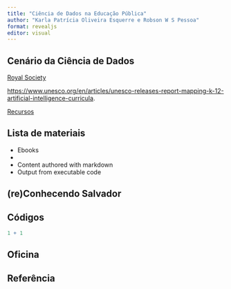 ```yaml
---
title: "Ciência de Dados na Educação Pública"
author: "Karla Patrícia Oliveira Esquerre e Robson W S Pessoa"
format: revealjs
editor: visual
---
```


## Cenário da Ciência de Dados

[Royal Society](https://royalsociety.org/-/media/policy/Publications/2018/2018-07-16-integration-of-data-science-primary-secondary-curriculum.pdf)

<https://www.unesco.org/en/articles/unesco-releases-report-mapping-k-12-artificial-intelligence-curricula>.

[Recursos](https://www.mastersindatascience.org/resources/resources-teach-learn-data-science-high-school/)

## Lista de materiais

- Ebooks
- 

-   Content authored with markdown
-   Output from executable code

## (re)Conhecendo Salvador




## Códigos
```r
1 + 1
```



## Oficina




##  Referência